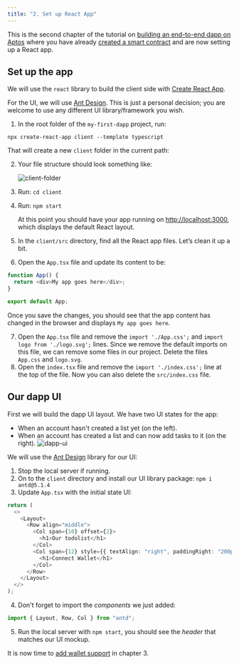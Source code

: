 ```yaml
---
title: "2. Set up React App"
---
```


This is the second chapter of the tutorial on [building an end-to-end dapp on Aptos](/build/guides/build-e2e-dapp) where you have already [created a smart contract](/build/guides/build-e2e-dapp/1-create-smart-contract) and are now setting up a React app.

## Set up the app

We will use the `react` library to build the client side with [Create React App](https://create-react-app.dev/docs/getting-started#creating-an-app).

For the UI, we will use [Ant Design](https://ant.design/). This is just a personal decision; you are welcome to use any different UI library/framework you wish.

1. In the root folder of the `my-first-dapp` project, run:

```shellscript filename="Terminal"
npx create-react-app client --template typescript
```

That will create a new `client` folder in the current path:

2. Your file structure should look something like:

   ![client-folder](~/images/build-e2e-dapp-img-2.png)

3. Run: `cd client`

4. Run: `npm start`

   At this point you should have your app running on [http://localhost:3000](http://localhost:3000), which displays the default React layout.

5. In the `client/src` directory, find all the React app files. Let’s clean it up a bit.

6. Open the `App.tsx` file and update its content to be:

```typescript filename="App.tsx"
function App() {
  return <div>My app goes here</div>;
}

export default App;
```

Once you save the changes, you should see that the app content has changed in the browser and displays `My app goes here`.

7. Open the `App.tsx` file and remove the `import './App.css';` and `import logo from './logo.svg';` lines. Since we remove the default imports on this file, we can remove some files in our project. Delete the files `App.css` and `logo.svg`.
8. Open the `index.tsx` file and remove the `import './index.css';` line at the top of the file.
   Now you can also delete the `src/index.css` file.

## Our dapp UI

First we will build the dapp UI layout. We have two UI states for the app:

- When an account hasn't created a list yet (on the left).
- When an account has created a list and can now add tasks to it (on the right).
  ![dapp-ui](~/images/build-e2e-dapp-img-3.png)

We will use the [Ant Design](https://ant.design/) library for our UI:

1. Stop the local server if running.
2. On to the `client` directory and install our UI library package: `npm i antd@5.1.4`
3. Update `App.tsx` with the initial state UI:

```typescript filename="App.tsx"
return (
  <>
    <Layout>
      <Row align="middle">
        <Col span={10} offset={2}>
          <h1>Our todolist</h1>
        </Col>
        <Col span={12} style={{ textAlign: "right", paddingRight: "200px" }}>
          <h1>Connect Wallet</h1>
        </Col>
      </Row>
    </Layout>
  </>
);
```

4. Don't forget to import the _components_ we just added:

```typescript filename="App.tsx"
import { Layout, Row, Col } from "antd";
```

5. Run the local server with `npm start`, you should see the _header_ that matches our UI mockup.

It is now time to [add wallet support](/build/guides/build-e2e-dapp/3-add-wallet-support) in chapter 3.
